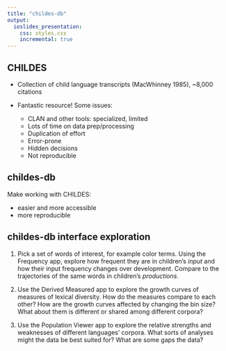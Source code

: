```yaml
---
title: "childes-db"
output:
  ioslides_presentation:
    css: styles.css
    incremental: true
---
```



## CHILDES

- Collection of child language transcripts (MacWhinney 1985), ~8,000 citations

- Fantastic resource! Some issues:

  - CLAN and other tools: specialized, limited
  - Lots of time on data prep/processing
  - Duplication of effort
  - Error-prone
  - Hidden decisions
  - Not reproducible

## childes-db

Make working with CHILDES:

- easier and more accessible
- more reproducible


## childes-db interface exploration

1. Pick a set of words of interest, for example color terms. Using the Frequency app, explore how frequent they are in children's _input_ and how their input frequency changes over development. Compare to the trajectories of the same words in children's _productions_.

2. Use the Derived Measured app to explore the growth curves of measures of lexical diversity. How do the measures compare to each other? How are the growth curves affected by changing the bin size? What about them is different or shared among different corpora?

3. Use the Population Viewer app to explore the relative strengths and weaknesses of different languages' corpora. What sorts of analyses might the data be best suited for? What are some gaps the data?
